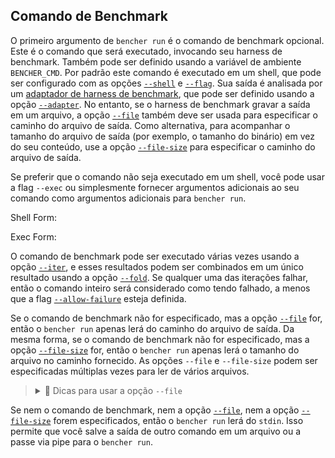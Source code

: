 
## Comando de Benchmark

O primeiro argumento de `bencher run` é o comando de benchmark opcional.
Este é o comando que será executado, invocando seu harness de benchmark.
Também pode ser definido usando a variável de ambiente `BENCHER_CMD`.
Por padrão este comando é executado em um shell, que pode ser configurado com as opções [`--shell`][shell option] e [`--flag`][flag option].
Sua saída é analisada por um [adaptador de harness de benchmark][benchmark harness adapters], que pode ser definido usando a opção [`--adapter`][adapter option].
No entanto, se o harness de benchmark gravar a saída em um arquivo, a opção [`--file`][file option] também deve ser usada para especificar o caminho do arquivo de saída.
Como alternativa, para acompanhar o tamanho do arquivo de saída (por exemplo, o tamanho do binário) em vez do seu conteúdo, use a opção [`--file-size`][file size option] para especificar o caminho do arquivo de saída.

Se preferir que o comando não seja executado em um shell, você pode usar a flag `--exec` ou simplesmente fornecer argumentos adicionais ao seu comando como argumentos adicionais para `bencher run`.

Shell Form:
<ShellForm />

Exec Form:
<ExecForm />

O comando de benchmark pode ser executado várias vezes usando a opção [`--iter`][iter option], e esses resultados podem ser combinados em um único resultado usando a opção [`--fold`][fold option].
Se qualquer uma das iterações falhar, então o comando inteiro será considerado como tendo falhado, a menos que a flag [`--allow-failure`][allow failure flag] esteja definida.

Se o comando de benchmark não for especificado, mas a opção [`--file`][file option] for, então o `bencher run` apenas lerá do caminho do arquivo de saída.
Da mesma forma, se o comando de benchmark não for especificado, mas a opção [`--file-size`][file size option] for, então o `bencher run` apenas lerá o tamanho do arquivo no caminho fornecido.
As opções `--file` e `--file-size` podem ser especificadas múltiplas vezes para ler de vários arquivos.

<blockquote>
<details>
  <summary>🐰 Dicas para usar a opção <code>-&#8288;-file</code></summary>
  A opção <code>-&#8288;-file</code> pode ser usada para ler resultados de benchmark de um arquivo.
  Você pode especificar a opção <code>-&#8288;-file</code> várias vezes para ler de vários arquivos.
  Se você especificar a opção <code>-&#8288;-file</code> várias vezes,
  cada arquivo será considerado uma <code>iteração</code> separada do comando de benchmark.
  Quando exibidos, esses resultados serão mostrados em tabelas separadas.

  Se você desejar combinar esses resultados em uma única <code>iteração</code>,
  então pode definir a opção <code>-&#8288;-iter</code> para <code>1</code>
  e definir a opção <code>-&#8288;-fold</code> para uma das funções agregadas <code>min</code>, <code>max</code> ou <code>median</code>.
  Isso irá consolidar os resultados em uma única <code>iteração</code> e exibi-los em uma única tabela.
  Do <b>not</b> set the <code>-&#8288;-fold</code> option to <code>mean</code>.
</details>
</blockquote>

Se nem o comando de benchmark, nem a opção [`--file`][file option], nem a opção [`--file-size`][file size option] forem especificados, então o `bencher run` lerá do `stdin`.
Isso permite que você salve a saída de outro comando em um arquivo ou a passe via pipe para o `bencher run`.

[benchmark harness adapters]: /pt/docs/explanation/adapters/

[shell option]: #--shell-shell
[flag option]: #--flag-flag
[adapter option]: #--adapter-adapter
[file option]: #--file-file
[file size option]: #--file-size-file
[iter option]: #--iter-iter
[fold option]: #--fold-fold
[allow failure flag]: #--allow-failure